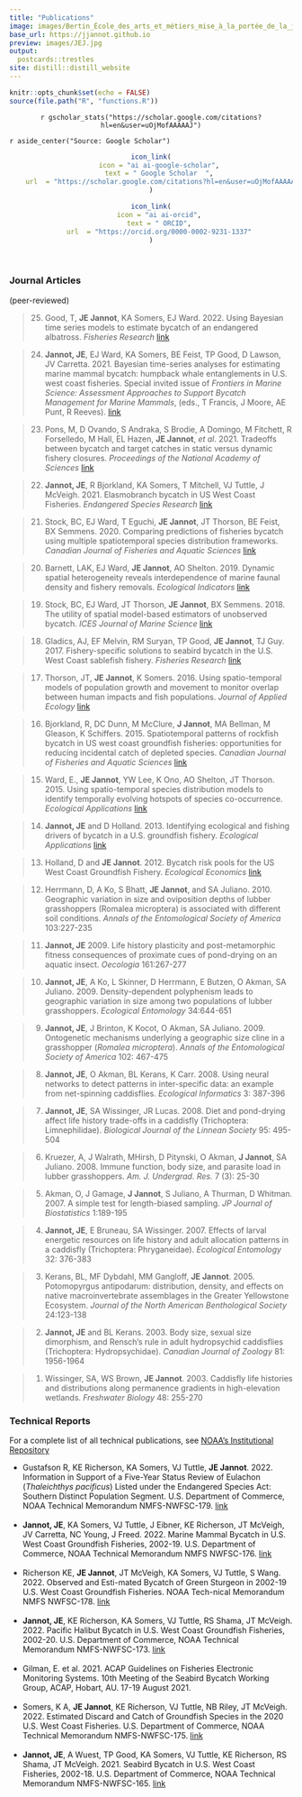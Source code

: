 ```yaml
---
title: "Publications"
image: images/Bertin_École_des_arts_et_métiers_mise_à_la_portée_de_la_jeunesse_tome_2_1813__gravure_p57.png
base_url: https://jjannot.github.io
preview: images/JEJ.jpg
output:
  postcards::trestles
site: distill::distill_website
---
```


```r
knitr::opts_chunk$set(echo = FALSE)
source(file.path("R", "functions.R"))
```
<center>
`r gscholar_stats("https://scholar.google.com/citations?hl=en&user=uOjMofAAAAAJ")`
</center>

`r aside_center("Source: Google Scholar")`

<center>
```r
icon_link(
    icon = "ai ai-google-scholar",
    text = " Google Scholar  ",
    url  = "https://scholar.google.com/citations?hl=en&user=uOjMofAAAAAJ"
)

icon_link(
    icon = "ai ai-orcid",
    text = " ORCID",
    url  = "https://orcid.org/0000-0002-9231-1337"
)

```
</center>
</br>
<h3> Journal Articles</h3> (peer-reviewed)

>25. Good, T, **JE Jannot**, KA Somers, EJ Ward. 2022. Using Bayesian time series models to estimate bycatch of an endangered albatross. *Fisheries Research* [link](https://www.sciencedirect.com/science/article/abs/pii/S0165783622002697)

>24. **Jannot, JE**, EJ Ward, KA Somers, BE Feist, TP Good, D Lawson, JV Carretta. 2021. Bayesian time-series analyses for estimating marine mammal bycatch: humpback whale entanglements in U.S. west coast fisheries. Special invited issue of *Frontiers in Marine Science: Assessment Approaches to Support Bycatch Management for Marine Mammals*, (eds., T Francis, J Moore, AE Punt, R Reeves). [link](https://www.frontiersin.org/articles/10.3389/fmars.2021.775187/full)

>23. Pons, M, D Ovando, S Andraka, S Brodie, A Domingo, M Fitchett, R Forselledo, M Hall, EL Hazen, **JE Jannot**, *et al*. 2021. Tradeoffs between bycatch and target catches in static versus dynamic fishery closures. *Proceedings of the National Academy of Sciences* [link](https://doi.org/10.1073/pnas.2114508119)

>22. **Jannot, JE**, R Bjorkland, KA Somers, T Mitchell, VJ Tuttle, J McVeigh. 2021. Elasmobranch bycatch in US West Coast Fisheries. *Endangered Species Research* [link](https://www.int-res.com/prepress/n01121.html)

>21. Stock, BC, EJ Ward, T Eguchi, **JE Jannot**, JT Thorson, BE Feist, BX Semmens. 2020. Comparing predictions of fisheries bycatch using multiple spatiotemporal species distribution frameworks. *Canadian Journal of Fisheries and Aquatic Sciences* [link](https://cdnsciencepub.com/doi/abs/10.1139/cjfas-2018-0281)

>20. Barnett, LAK, EJ Ward, **JE Jannot**, AO Shelton. 2019. Dynamic spatial heterogeneity reveals interdependence of marine faunal density and fishery removals. *Ecological Indicators* [link](https://doi.org/10.1016/j.ecolind.2019.105585)

>19. Stock, BC, EJ Ward, JT Thorson, **JE Jannot**, BX Semmens. 2018. The utility of spatial model-based estimators of unobserved bycatch. *ICES Journal of Marine Science* [link](https://doi.org/10.1093/icesjms/fsy153)

>18. Gladics, AJ, EF Melvin, RM Suryan, TP Good, **JE Jannot**, TJ Guy. 2017.  Fishery-specific solutions to seabird bycatch in the U.S. West Coast sablefish fishery. *Fisheries Research* [link](https://www.sciencedirect.com/science/article/pii/S0165783617302291)

>17. Thorson, JT, **JE Jannot**, K Somers. 2016. Using spatio-temporal models of population growth and movement to monitor overlap between human impacts and fish populations. *Journal of Applied Ecology* [link](https://besjournals.onlinelibrary.wiley.com/doi/full/10.1111/1365-2664.12664)

>16. Bjorkland, R, DC Dunn, M McClure, **J Jannot**, MA Bellman, M Gleason, K Schiffers. 2015.  Spatiotemporal patterns of rockfish bycatch in US west coast groundfish fisheries: opportunities for reducing incidental catch of depleted species. *Canadian Journal of Fisheries and Aquatic Sciences* [link](https://cdnsciencepub.com/doi/10.1139/f01-074)

>15. Ward, E., **JE Jannot**, YW Lee, K Ono, AO Shelton, JT Thorson. 2015. Using spatio-temporal species distribution models to identify temporally evolving hotspots of species co-occurrence. *Ecological Applications* [link](https://esajournals.onlinelibrary.wiley.com/doi/10.1890/15-0051.1)

>14. **Jannot, JE** and D Holland. 2013. Identifying ecological and fishing drivers of bycatch in a U.S. groundfish fishery. *Ecological Applications* [link](https://esajournals.onlinelibrary.wiley.com/doi/10.1890/12-2225.1)

>13. Holland, D and **JE Jannot**. 2012. Bycatch risk pools for the US West Coast Groundfish Fishery. *Ecological Economics* [link](https://www.sciencedirect.com/science/article/abs/pii/S0921800912001401)

>12. Herrmann, D, A Ko, S Bhatt, **JE Jannot**, and SA Juliano. 2010. Geographic variation in size and oviposition depths of lubber grasshoppers (Romalea microptera) is associated with different soil conditions. *Annals of the Entomological Society of America* 103:227-235

>11. **Jannot, JE** 2009. Life history plasticity and post-metamorphic fitness consequences of proximate cues of pond-drying on an aquatic insect. *Oecologia* 161:267-277

>10. **Jannot, JE**, A Ko, L Skinner, D Herrmann, E Butzen, O Akman, SA Juliano.  2009. Density-dependent polyphenism leads to geographic variation in size among two populations of lubber grasshoppers.  *Ecological Entomology* 34:644-651

>9. **Jannot, JE**, J Brinton, K Kocot, O Akman, SA Juliano. 2009. Ontogenetic mechanisms underlying a geographic size cline in a grasshopper (*Romalea microptera*). *Annals of the Entomological Society of America* 102: 467-475

>8. **Jannot, JE**, O Akman, BL Kerans, K Carr.  2008. Using neural networks to detect patterns in inter-specific data: an example from net-spinning caddisflies. *Ecological Informatics* 3: 387-396

>7. **Jannot, JE**, SA Wissinger, JR Lucas. 2008. Diet and pond-drying affect life history trade-offs in a caddisfly (Trichoptera: Limnephilidae).  *Biological Journal of the Linnean Society* 95: 495-504

>6. Kruezer, A, J Walrath, MHirsh, D Pitynski, O Akman, **J Jannot**, SA Juliano. 2008. Immune function, body size, and parasite load in lubber grasshoppers. *Am. J. Undergrad. Res.* 7 (3): 25-30

>5. Akman, O, J Gamage, **J Jannot**, S Juliano, A Thurman, D Whitman. 2007. A simple test for length-biased sampling. *JP Journal of Biostatistics* 1:189-195

>4. **Jannot, JE**, E Bruneau, SA Wissinger. 2007. Effects of larval energetic resources on life history and adult allocation patterns in a caddisfly (Trichoptera: Phryganeidae). *Ecological Entomology* 32: 376-383

>3. Kerans, BL, MF Dybdahl, MM Gangloff, **JE Jannot**. 2005. Potomopyrgus antipodarum:  distribution, density, and effects on native macroinvertebrate assemblages in the Greater Yellowstone Ecosystem.  *Journal of the North American Benthological Society* 24:123-138

>2. **Jannot, JE** and BL Kerans.  2003. Body size, sexual size dimorphism, and Rensch’s rule in adult hydropsychid caddisflies (Trichoptera: Hydropsychidae). *Canadian Journal of Zoology* 81: 1956-1964

>1. Wissinger, SA, WS Brown, **JE Jannot**. 2003. Caddisfly life histories and distributions along permanence gradients in high-elevation wetlands.  *Freshwater Biology* 48: 255-270

<h3> Technical Reports </h3>
For a complete list of all technical publications, see [NOAA's Institutional Repository](https://repository.library.noaa.gov/gsearch?fedora_terms1=Enter+keyword+or+phrase...&fedora_terms2=Enter+keyword+or+phrase...&fedora_terms3=Enter+keyword+or+phrase...&fedora_terms4=Enter+keyword+or+phrase...&fedora_terms5=&fedora_terms6=&fedora_terms7=&fedora_terms8=Enter+keyword+or+phrase...&fedora_terms9=&fedora_terms10=&fedora_terms11=Enter+keyword+or+phrase...&fedora_terms12=Jannot&edit-searchButtonAdvanced=Clicked&customMetadata=Select+one&customMetadataValue=Enter+keyword+or+phrase...&custom_fedora_term_dropdown_documentType_values=&custom_collection=&custom_fedora_term_dropdown_language_values=&custom_datepickerA=&custom_datepickerB=&customQueryBox=)

* Gustafson R, KE Richerson, KA Somers, VJ Tuttle, **JE Jannot**. 2022. Information in Support of a Five-Year Status Review of Eulachon (*Thaleichthys pacificus*) Listed under the Endangered Species Act: Southern Distinct Population Segment. U.S. Department of Commerce, NOAA Technical Memorandum NMFS-NWFSC-179. [link](https://doi.org/10.25923/p7mr-sk77)<br>
<br>
- **Jannot, JE**, KA Somers, VJ Tuttle, J Eibner, KE Richerson, JT McVeigh, JV Carretta, NC Young, J Freed. 2022. Marine Mammal Bycatch in U.S. West Coast Groundfish Fisheries, 2002-19. U.S. Department of Commerce, NOAA Technical Memorandum NMFS NWFSC-176. [link](https://doi.org/10.25923/h6gg-c316)<br>
<br>
- Richerson KE, **JE Jannot**, JT McVeigh, KA Somers, VJ Tuttle, S Wang. 2022. Observed and Esti-mated Bycatch of Green Sturgeon in 2002-19 U.S. West Coast Groundfish Fisheries. NOAA Tech-nical Memorandum NMFS NWFSC-178. [link](https://doi.org/10.25923/tkp7-mj29)<br>
<br>
- **Jannot, JE**, KE Richerson, KA Somers, VJ Tuttle, RS Shama, JT McVeigh. 2022. Pacific Halibut Bycatch in U.S. West Coast Groundfish Fisheries, 2002-20. U.S. Department of Commerce, NOAA Technical Memorandum NMFS-NWFSC-173. [link](https://repository.library.noaa.gov/view/noaa/34438)<br>
<br>
- Gilman, E. et al. 2021. ACAP Guidelines on Fisheries Electronic Monitoring Systems. 10th Meeting of the Seabird Bycatch Working Group, ACAP, Hobart, AU. 17-19 August 2021.<br>
<br>
- Somers, K A, **JE Jannot**, KE Richerson, VJ Tuttle, NB Riley, JT McVeigh. 2022. Estimated Discard and Catch of Groundfish Species in the 2020 U.S. West Coast Fisheries. U.S. Department of Commerce, NOAA Technical Memorandum NMFS-NWFSC-175. [link](https://repository.library.noaa.gov/view/noaa/35780)<br>
<br>
- **Jannot, JE**, A Wuest, TP Good, KA Somers, VJ Tuttle, KE Richerson, RS Shama, JT McVeigh. 2021. Seabird Bycatch in U.S. West Coast Fisheries, 2002-18. U.S. Department of Commerce, NOAA Technical Memorandum NMFS-NWFSC-165. [link](https://repository.library.noaa.gov/view/noaa/28765)<br>
<br>
